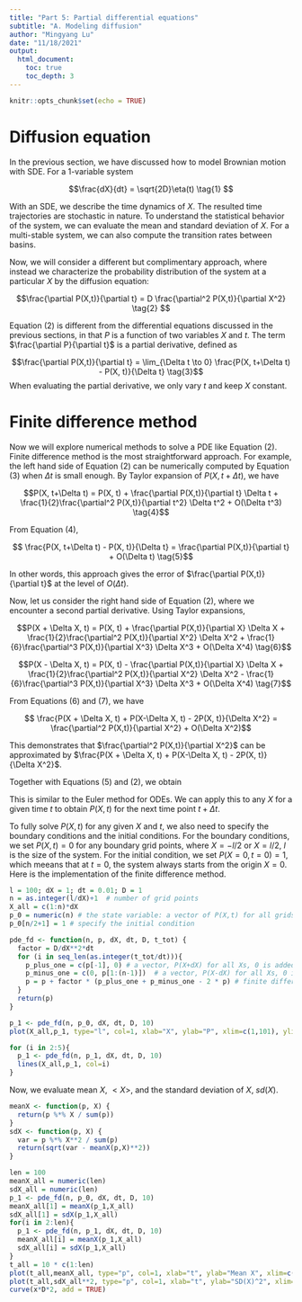 ```yaml
---
title: "Part 5: Partial differential equations"
subtitle: "A. Modeling diffusion"
author: "Mingyang Lu"
date: "11/18/2021"
output: 
  html_document:
    toc: true
    toc_depth: 3
---
```


```r
knitr::opts_chunk$set(echo = TRUE)
```

# Diffusion equation

In the previous section, we have discussed how to model Brownian motion with SDE. For a 1-variable system

$$\frac{dX}{dt} = \sqrt{2D}\eta(t) \tag{1} $$

With an SDE, we describe the time dynamics of $X$. The resulted time trajectories are stochastic in nature. To understand the statistical behavior of the system, we can evaluate the mean and standard deviation of $X$. For a multi-stable system, we can also compute the transition rates between basins. 

Now, we will consider a different but complimentary approach, where instead we characterize the probability distribution of the system at a particular $X$ by the diffusion equation:

$$\frac{\partial P(X,t)}{\partial t} = D \frac{\partial^2 P(X,t)}{\partial X^2} \tag{2} $$

Equation (2) is different from the differential equations discussed in the previous sections, in that $P$ is a function of two variables $X$ and $t$. The term $\frac{\partial P}{\partial t}$ is a partial derivative, defined as


 $$\frac{\partial P(X,t)}{\partial t} = \lim_{\Delta t \to 0} \frac{P(X, t+\Delta t) - P(X, t)}{\Delta t} \tag{3}$$
When evaluating the partial derivative, we only vary $t$ and keep $X$ constant.

# Finite difference method

Now we will explore numerical methods to solve a PDE like Equation (2). Finite difference method is the most straightforward approach. For example, the left hand side of Equation (2) can be numerically computed by Equation (3) when $\Delta t$ is small enough. By Taylor expansion of $P(X, t+\Delta t)$, we have

$$P(X, t+\Delta t) = P(X, t) + \frac{\partial P(X,t)}{\partial t} \Delta t + \frac{1}{2}\frac{\partial^2 P(X,t)}{\partial t^2} \Delta t^2 + O(\Delta t^3) \tag{4}$$

From Equation (4), 

$$  \frac{P(X, t+\Delta t) - P(X, t)}{\Delta t} = \frac{\partial P(X,t)}{\partial t} + O(\Delta t) \tag{5}$$

In other words, this approach gives the error of $\frac{\partial P(X,t)}{\partial t}$ at the level of $O(\Delta t)$.

Now, let us consider the right hand side of Equation (2), where we encounter a second partial derivative. Using Taylor expansions,

$$P(X + \Delta X, t) = P(X, t) + \frac{\partial P(X,t)}{\partial X} \Delta X + \frac{1}{2}\frac{\partial^2 P(X,t)}{\partial X^2} \Delta X^2 + \frac{1}{6}\frac{\partial^3 P(X,t)}{\partial X^3} \Delta X^3 + O(\Delta X^4) \tag{6}$$

$$P(X - \Delta X, t) = P(X, t) - \frac{\partial P(X,t)}{\partial X} \Delta X + \frac{1}{2}\frac{\partial^2 P(X,t)}{\partial X^2} \Delta X^2 - \frac{1}{6}\frac{\partial^3 P(X,t)}{\partial X^3} \Delta X^3 + O(\Delta X^4) \tag{7}$$

From Equations (6) and (7), we have


$$  \frac{P(X + \Delta X, t) + P(X-\Delta X, t) - 2P(X, t)}{\Delta X^2} = \frac{\partial^2 P(X,t)}{\partial X^2} + O(\Delta X^2)$$

This demonstrates that $\frac{\partial^2 P(X,t)}{\partial X^2}$ can be approximated by  $\frac{P(X + \Delta X, t) + P(X-\Delta X, t) - 2P(X, t)}{\Delta X^2}$.

Together with Equations (5) and (2), we obtain

\begin{equation}
\begin{aligned}
P(X, t+\Delta t) &= P(X, t) + \frac{\partial P(X,t)}{\partial t} \Delta t \\
 &= P(X, t) + D \frac{\partial^2 P(X,t)}{\partial X^2} \Delta t  \\
 &= P(X, t) + D \frac{P(X + \Delta X, t) + P(X-\Delta X, t) - 2P(X, t)}{\Delta X^2} \Delta t
\end{aligned}
\end{equation}

This is similar to the Euler method for ODEs. We can apply this to any $X$ for a given time $t$ to obtain $P(X, t)$ for the next time point $t + \Delta t$.

To fully solve $P(X, t)$ for any given $X$ and $t$, we also need to specify the boundary conditions and the initial conditions. For the boundary conditions, we set $P(X, t) = 0$ for any boundary grid points, where $X = -l/2$ or $X = l/2$, $l$ is the size of the system. For the initial condition, we set $P(X=0, t =0) = 1$, which meeans that at $t = 0$, the system always starts from the origin $X=0$. Here is the implementation of the finite difference method.

```r
l = 100; dX = 1; dt = 0.01; D = 1
n = as.integer(l/dX)+1  # number of grid points
X_all = c(1:n)*dX
p_0 = numeric(n) # the state variable: a vector of P(X,t) for all grids at time t
p_0[n/2+1] = 1 # specify the initial condition

pde_fd <- function(n, p, dX, dt, D, t_tot) {
  factor = D/dX**2*dt
  for (i in seq_len(as.integer(t_tot/dt))){
    p_plus_one = c(p[-1], 0) # a vector, P(X+dX) for all Xs, 0 is added to specify the boundary conditions
    p_minus_one = c(0, p[1:(n-1)])  # a vector, P(X-dX) for all Xs, 0 is added to specify the boundary conditions
    p = p + factor * (p_plus_one + p_minus_one - 2 * p) # finite difference to update all P(X,t)
  }
  return(p)
}

p_1 <- pde_fd(n, p_0, dX, dt, D, 10)
plot(X_all,p_1, type="l", col=1, xlab="X", ylab="P", xlim=c(1,101), ylim=c(0,0.1)) 

for (i in 2:5){
  p_1 <- pde_fd(n, p_1, dX, dt, D, 10)
  lines(X_all,p_1, col=i)
}
```

Now, we evaluate mean $X$, $<X>$, and the standard deviation of $X$, $sd(X)$.

```r
meanX <- function(p, X) {
  return(p %*% X / sum(p))
}
sdX <- function(p, X) {
  var = p %*% X**2 / sum(p)
  return(sqrt(var - meanX(p,X)**2))
}

len = 100
meanX_all = numeric(len)
sdX_all = numeric(len)
p_1 <- pde_fd(n, p_0, dX, dt, D, 10)
meanX_all[1] = meanX(p_1,X_all)
sdX_all[1] = sdX(p_1,X_all)
for(i in 2:len){
  p_1 <- pde_fd(n, p_1, dX, dt, D, 10)
  meanX_all[i] = meanX(p_1,X_all)
  sdX_all[i] = sdX(p_1,X_all)
}
t_all = 10 * c(1:len)
plot(t_all,meanX_all, type="p", col=1, xlab="t", ylab="Mean X", xlim=c(1,len*10), ylim=c(45,55)) 
plot(t_all,sdX_all**2, type="p", col=1, xlab="t", ylab="SD(X)^2", xlim=c(1,len*10), ylim=c(0,500)) 
curve(x*D*2, add = TRUE)
```

